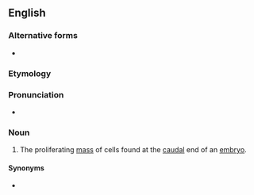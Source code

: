 ==English==

===Alternative forms===
* {{l|en|tail-bud}}

===Etymology===
{{compound|tail|bud|lang=en}}

===Pronunciation===
* {{IPA|/ˈteɪlbʌd/|lang=en}}

===Noun===
{{en-noun}}

# {{lb|en|embryology}} The proliferating [[mass]] of cells found at the [[caudal]] end of an [[embryo]].

====Synonyms====
* {{l|en|caudal eminence}}